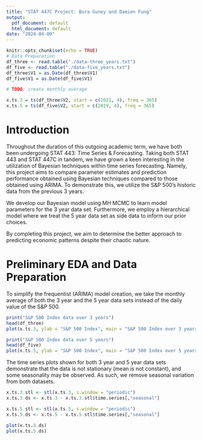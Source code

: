```yaml
---
title: "STAT 447C Project: Bora Guney and Damien Fung"
output:
  pdf_document: default
  html_document: default
date: "2024-04-09"
---
```


```r
knitr::opts_chunk$set(echo = TRUE)
# Data Preparation
df_three <- read.table("./data-three_years.txt")
df_five <- read.table("./data-five_years.txt")
df_three$V1 = as.Date(df_three$V1)
df_five$V1 = as.Date(df_five$V1)

# TODO: create monthly average

x.ts.3 = ts(df_three$V2, start = c(2021, 4), freq = 365)
x.ts.5 = ts(df_five$V2, start = c(2019, 4), freq = 365)
```

# Introduction

Throughout the duration of this outgoing academic term, we have both been undergoing STAT 443: Time Series & Forecasting. Taking both STAT 443 and STAT 447C in tandem, we have grown a keen interesting in the utilization of Bayesian techniques within time series forecasting. Namely, this project aims to compare parameter estimates and prediction performance obtained using Bayesian techniques compared to those obtained using ARIMA. To demonstrate this, we utilize the S&P 500's historic data from the previous 3 years.

We develop our Bayesian model using MH MCMC to learn model parameters for the 3 year data set. Furthermore, we employ a hierarchical model where we treat the 5 year data set as side data to inform our prior choices.

By completing this project, we aim to determine the better approach to predicting economic patterns despite their chaotic nature.


# Preliminary EDA and Data Preparation

To simplify the frequentist (ARIMA) model creation, we take the monthly average of both the 3 year and the 5 year data sets instead of the daily value of the S&P 500.

```r
print("S&P 500 Index data over 3 years")
head(df_three)
plot(x.ts.3, ylab = "S&P 500 Index", main = "S&P 500 Index over 3 years")
```


```r
print("S&P 500 Index data over 5 years")
head(df_five)
plot(x.ts.5, ylab = "S&P 500 Index", main = "S&P 500 Index over 5 years")
```

The time series plots shown for both 3 year and 5 year data sets demonstrate that the data is not stationary (mean is not constant), and some seasonality may be observed. As such, we remove seasonal variation from both datasets.

```r
x.ts.3.stl <- stl(x.ts.3, s.window = "periodic")
x.ts.3.ds <- x.ts.3 - x.ts.3.stl$time.series[,"seasonal"]

x.ts.5.stl <- stl(x.ts.5, s.window = "periodic")
x.ts.5.ds <- x.ts.5 - x.ts.5.stl$time.series[,"seasonal"]

plot(x.ts.3.ds)
plot(x.ts.5.ds)
```

